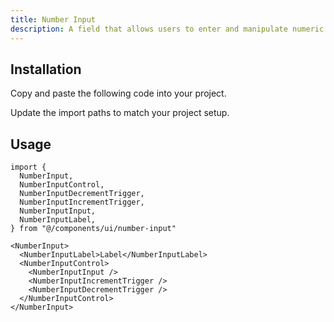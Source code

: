 ```yaml
---
title: Number Input
description: A field that allows users to enter and manipulate numeric values within a specified range.
---
```


<ComponentPreview name="number-input" />

## Installation

<ComponentInstall>

<Fragment slot="manual">

<Steps>

<Step>Copy and paste the following code into your project.</Step>

<ComponentSource path="registry/default/ui/number-input.tsx" />

<Step>Update the import paths to match your project setup.</Step>

</Steps>

</Fragment>

</ComponentInstall>

## Usage

```tsx
import {
  NumberInput,
  NumberInputControl,
  NumberInputDecrementTrigger,
  NumberInputIncrementTrigger,
  NumberInputInput,
  NumberInputLabel,
} from "@/components/ui/number-input"
```

```tsx
<NumberInput>
  <NumberInputLabel>Label</NumberInputLabel>
  <NumberInputControl>
    <NumberInputInput />
    <NumberInputIncrementTrigger />
    <NumberInputDecrementTrigger />
  </NumberInputControl>
</NumberInput>
```
